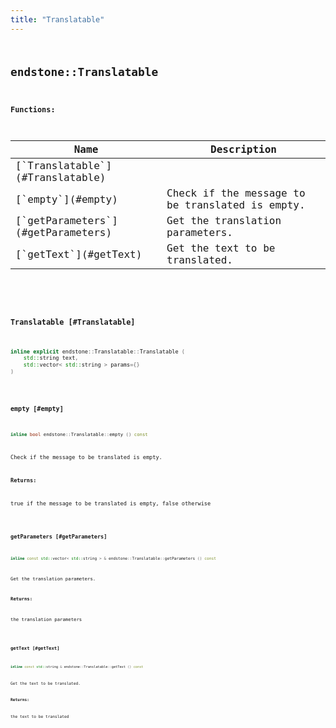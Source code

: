 ```yaml
---
title: "Translatable"
---
```


## <code className="doc-symbol doc-symbol-class"/> endstone::Translatable

















**Functions:**

<table>
<thead>
   <tr>
      <th>Name</th>
      <th>Description</th>
   </tr>
</thead>
<tbody>
<tr key="classendstone_1_1_translatable_1a9aa73dc65b0117858f5ff0d62c441029">
    <td>[`Translatable`](#Translatable)</td>
    <td></td>
</tr>
<tr key="classendstone_1_1_translatable_1aeb41cd43cf6f4123c5159e1958e4c383">
    <td>[`empty`](#empty)</td>
    <td>Check if the message to be translated is empty.</td>
</tr>
<tr key="classendstone_1_1_translatable_1a70e78893682fb89d49eb95f01d1ef60f">
    <td>[`getParameters`](#getParameters)</td>
    <td>Get the translation parameters.</td>
</tr>
<tr key="classendstone_1_1_translatable_1a74a8227d976679d03711bbe75155d4a9">
    <td>[`getText`](#getText)</td>
    <td>Get the text to be translated.</td>
</tr>
</tbody>
</table>

### <code className="doc-symbol doc-symbol-function"/> Translatable [#Translatable]

```cpp
inline explicit endstone::Translatable::Translatable (
    std::string text,
    std::vector< std::string > params={}
) 
```
### <code className="doc-symbol doc-symbol-function"/> empty [#empty]

```cpp
inline bool endstone::Translatable::empty () const
```

Check if the message to be translated is empty.





**Returns:**

true if the message to be translated is empty, false otherwise 





        
### <code className="doc-symbol doc-symbol-function"/> getParameters [#getParameters]

```cpp
inline const std::vector< std::string > & endstone::Translatable::getParameters () const
```

Get the translation parameters.





**Returns:**

the translation parameters 





        
### <code className="doc-symbol doc-symbol-function"/> getText [#getText]

```cpp
inline const std::string & endstone::Translatable::getText () const
```

Get the text to be translated.





**Returns:**

the text to be translated 





        